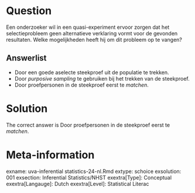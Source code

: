 Question
========

Een onderzoeker wil in een quasi-experiment ervoor zorgen dat het selectieprobleem geen alternatieve verklaring vormt voor de gevonden resultaten. Welke mogelijkheden heeft hij om dit probleem op te vangen? 

Answerlist
----------
* Door een goede aselecte steekproef uit de populatie te trekken.
* Door *purposive sampling* te gebruiken bij het trekken van de steekproef.
* Door proefpersonen in de steekproef eerst te *matchen*.

Solution
========

The correct answer is  Door proefpersonen in de steekproef eerst te *matchen*. 

Meta-information
================
exname: uva-inferential statistics-24-nl.Rmd 
extype: schoice 
exsolution: 001 
exsection: Inferential Statistics/NHST
exextra[Type]: Conceptual
exextra[Langauge]: Dutch 
exextra[Level]: Statistical Literac
